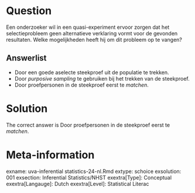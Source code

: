 Question
========

Een onderzoeker wil in een quasi-experiment ervoor zorgen dat het selectieprobleem geen alternatieve verklaring vormt voor de gevonden resultaten. Welke mogelijkheden heeft hij om dit probleem op te vangen? 

Answerlist
----------
* Door een goede aselecte steekproef uit de populatie te trekken.
* Door *purposive sampling* te gebruiken bij het trekken van de steekproef.
* Door proefpersonen in de steekproef eerst te *matchen*.

Solution
========

The correct answer is  Door proefpersonen in de steekproef eerst te *matchen*. 

Meta-information
================
exname: uva-inferential statistics-24-nl.Rmd 
extype: schoice 
exsolution: 001 
exsection: Inferential Statistics/NHST
exextra[Type]: Conceptual
exextra[Langauge]: Dutch 
exextra[Level]: Statistical Literac
